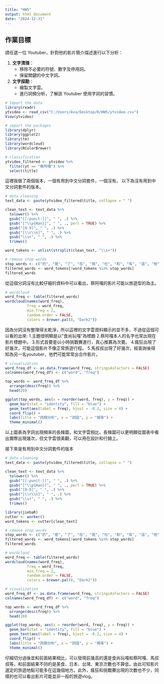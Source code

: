 ---
title: "HW5"
output: html_document
date: "2024-12-31"
---
## 作業目標

請任選一位 Youtuber，針對他的影片簡介描述進行以下分析：

1. **文字清理**：
   - 移除不必要的符號、數字及停用詞。
   - 保留關鍵的中文字詞。

2. **文字探勘**：
   - 繪製文字雲。
   - 進行詞頻分析，了解該 Youtuber 使用字詞的習慣。
   
```{r}
# Import the data
library(readr)
ytvideo <- read_csv("C:/Users/Ava/Desktop/R/HW5/ytvideo.csv")
View(ytvideo)
```

```{r}
# import the packages
library(dplyr)
library(ggplot2)
library(tm)
library(wordcloud)
library(RColorBrewer)
```

```{r}
# classification
ytvideo_filtered <- ytvideo %>%
  filter(yt == "蔡阿嘎") %>%
  select(title)
```

這裡我做了兩個版本，一個有用到中文分詞套件，一個沒有。
以下為沒有用到中文分詞套件的版本。
```{r}
# data cleaning
text_data <- paste(ytvideo_filtered$title, collapse = " ")

clean_text <- text_data %>%
  tolower() %>%                                     
  gsub("[[:punct:]]", " ", .) %>%                   
  gsub("[^\\p{Han}]", " ", ., perl = TRUE) %>%                     
  gsub("[0-9]", " ", .) %>%                         
  gsub("[\\r\\n]", " ", .) %>%                      
  gsub("\\s+", " ", .) %>%                          
  trimws() 

word_tokens <- unlist(strsplit(clean_text, "\\s+"))
```

```{r}
# remove stop words
stop_words <- c("的", "是", "了", "在", "我", "也", "和", "有", "這", "他", "她", "就", "不")
filtered_words <- word_tokens[!word_tokens %in% stop_words]
filtered_words
```

從這個分詞沒有比較仔細的資料中可以看出，蔡阿嘎的影片可能以旅遊型的為主。
```{r}
# wordcloud
word_freq <- table(filtered_words)
wordcloud(names(word_freq), 
          freq = word_freq, 
          min.freq = 2, 
          random.order = FALSE, 
          colors = brewer.pal(8, "Dark2"))

```
因為分詞沒有整理得太乾淨，所以這裡的文字雲資料顯示的並不多，不過從這個可以看的出來:
1.主題很明顯是以"食尚玩嘎"為標題
2.蔡阿嘎本人的名字也常出現在影片標題中。
3.形式首要是以小時挑戰賽進行，真心推薦為次要。
4.瘋狂出現了好幾次，可能這個影片不像正常旅遊行程。
5.馬叔叔出現了好幾次，經查詢後得知為另一名youtuber，他們可能常常出合作影片。

```{r}
# visualization
word_freq_df <- as.data.frame(word_freq, stringsAsFactors = FALSE)
colnames(word_freq_df) <- c("word", "freq")

top_words <- word_freq_df %>%
  arrange(desc(freq)) %>%
  head(20)

ggplot(top_words, aes(x = reorder(word, freq), y = freq)) +
  geom_bar(stat = "identity", fill = "blue") +               
  geom_text(aes(label = freq), hjust = -0.2, size = 4) +     
  coord_flip() +                                             
  labs(title = "詞頻分析", x = "詞語", y = "頻率") +         
  theme_minimal()   
```
以上圖表為字詞出現頻率的長條圖，和文字雲相比，長條圖可以更明顯從圖表中看出實際出現幾次，但文字雲很美觀，可以用在設計和行銷上。



接下來是有用到中文分詞套件的版本
```{r}
# data cleaning
text_data <- paste(ytvideo_filtered$title, collapse = " ")

clean_text <- text_data %>%
  tolower() %>%                                     
  gsub("[[:punct:]]", " ", .) %>%                   
  gsub("[^\\p{Han}]", " ", ., perl = TRUE) %>%                     
  gsub("[0-9]", " ", .) %>%                         
  gsub("[\\r\\n]", " ", .) %>%                      
  gsub("\\s+", " ", .) %>%                          
  trimws() 

library(jiebaR)
cutter <- worker()  
word_tokens <- cutter[clean_text] 
```

```{r}
# remove stop words
stop_words <- c("的", "是", "了", "在", "我", "也", "和", "有", "這", "他", "她", "就", "不")
filtered_words <- word_tokens[!word_tokens %in% stop_words]
filtered_words
```


```{r}
# wordcloud
word_freq <- table(filtered_words)
wordcloud(names(word_freq), 
          freq = word_freq, 
          min.freq = 2, 
          random.order = FALSE, 
          colors = brewer.pal(8, "Dark2"))

```
```{r}
# visualization
word_freq_df <- as.data.frame(word_freq, stringsAsFactors = FALSE)
colnames(word_freq_df) <- c("word", "freq")

top_words <- word_freq_df %>%
  arrange(desc(freq)) %>%
  head(20)

ggplot(top_words, aes(x = reorder(word, freq), y = freq)) +
  geom_bar(stat = "identity", fill = "blue") +               
  geom_text(aes(label = freq), hjust = -0.2, size = 4) +     
  coord_flip() +                                             
  labs(title = "詞頻分析", x = "詞語", y = "頻率") +         
  theme_minimal()   

```
仔細切分過後並和前面結果相比，可以發現前幾高的還是食尚玩嘎和蔡阿嘎、馬叔叔等，和前面結果不同的是美食、日本、台灣、東京次數也不算低，由此可知影片選定的旅遊地點可能多在這幾個地方。此外，瘋狂和挑戰賽出現的次數也不少，同樣的也可以看出影片可能並非一般的旅遊vlog。